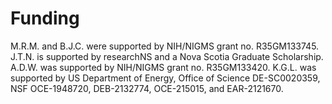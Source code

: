 # Funding

M.R.M. and B.J.C. were supported by NIH/NIGMS grant no. R35GM133745.
J.T.N. is supported by researchNS and a Nova Scotia Graduate Scholarship.
A.D.W. was supported by NIH/NIGMS grant no. R35GM133420.
K.G.L. was supported by US Department of Energy, Office of Science DE-SC0020359, NSF OCE-1948720, DEB-2132774, OCE-215015, and EAR-2121670.
